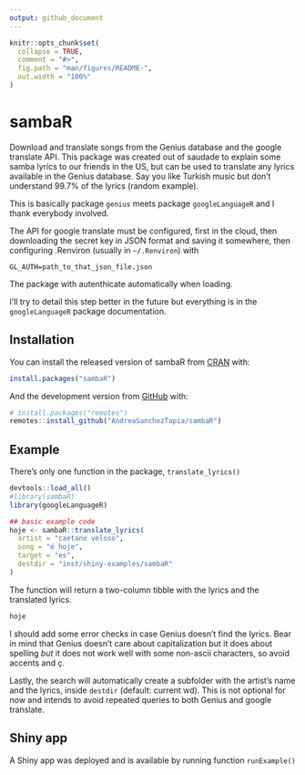 ```yaml
---
output: github_document
---
```


<!-- README.md is generated from README.Rmd. Please edit that file -->

```r
knitr::opts_chunk$set(
  collapse = TRUE,
  comment = "#>",
  fig.path = "man/figures/README-",
  out.width = "100%"
)
```

# sambaR

<!-- badges: start -->
<!-- badges: end -->

Download and translate songs from the Genius database and the google translate API.
This package was created out of saudade to explain some samba lyrics to our friends in the US, but can be used to translate any lyrics available in the Genius database. Say you like Turkish music but don't understand 99.7% of the lyrics (random example).

This is basically package `genius` meets package `googleLanguageR` and I thank everybody involved.

The API for google translate must be configured, first in the cloud, then downloading the secret key in JSON format and saving it somewhere, then configuring .Renviron (usually in `~/.Renviron`) with 

`GL_AUTH=path_to_that_json_file.json`

The package with autenthicate automatically when loading.

I'll try to detail this step better in the future but everything is in the `googleLanguageR` package documentation.


## Installation

You can install the released version of sambaR from [CRAN](https://CRAN.R-project.org) with:

``` r
install.packages("sambaR")
```

And the development version from [GitHub](https://github.com/) with:

``` r
# install.packages("remotes")
remotes::install_github("AndreaSanchezTapia/sambaR")
```

## Example

There's only one function in the package, `translate_lyrics()`

```r
devtools::load_all()
#library(sambaR)
library(googleLanguageR)
```



```r
## basic example code
hoje <- sambaR::translate_lyrics(
  artist = "caetano veloso",
  song = "é hoje",
  target = "es",
  destdir = "inst/shiny-examples/sambaR"
)
```

The function will return a two-column tibble with the lyrics and the translated lyrics. 

```r
hoje
```

I should add some error checks in case Genius doesn't find the lyrics. Bear in mind that Genius doesn't care about capitalization but it does about spelling _but_ it does not work well with some non-ascii characters, so avoid accents and ç.

Lastly, the search will automatically create a subfolder with the artist's name and the lyrics, inside `destdir` (default: current wd). This is not optional for now and intends to avoid repeated queries to both Genius and google translate.

## Shiny app

A Shiny app was deployed and is available by running function `runExample()`